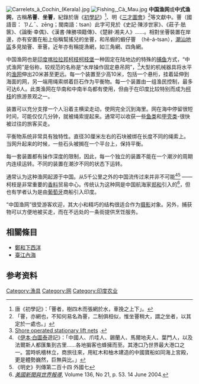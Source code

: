 [[File:Carrelets_à_Cochin_(Kerala).jpg|thumb]]
[[File:Fishing,_Cà_Mau.jpg|thumb]]
'''中国渔网'''或'''中式渔网'''，古稱'''吊罾'''、'''坐罾'''，紀錄於唐《[[初學記|初學記]]》<ref>唐《初學記》：「罾者，樹四木而張網於水，車挽之上下」。</ref>、明《[[三才圖會|三才圖會]]》<ref>「罾，亦網也，不知何易名為罾，二制俱相似，惟坐罾稍大，謂之坐者，以其定於一處也。」</ref>等文獻中。罾（國語音： ㄗㄥˉ、zēng；閩南語：tsan）此字可見於《史記·陳涉世家》、《莊子·胠篋》、《論衡·幸偶》、《漢書·陳勝項籍傳》、《楚辭·湘夫人》……。相對坐罾裝置在岸邊，亦有安置在船上俗稱幫搖兒的坐罾，和吊蝦的蝦仔罾　（hê-á-tsan），[[潮汕地區|潮汕地區]]多見拗罾、車罾。近年亦有稱提漁網，如三角網、四角網。

中国渔网也是[[印度|印度]][[喀拉拉邦|喀拉拉邦]][[柯枝|柯枝]][[柯枝堡|柯枝堡]]一种固定在陆地边的特殊的[[捕鱼|捕鱼]]方式，“中式渔网”是俗称，较规范的名称是“水岸操作固定悬吊网”，<ref>[http://www.fao.org/figis/servlet/geartype?fid=255 Shore operated stationary lift nets] {{Wayback|url=http://www.fao.org/figis/servlet/geartype?fid=255 |date=20060613191954 }}.</ref>大型的机械器具将水平的[[渔网|渔网]]伸出20米甚至更远。每一个装置至少高10米，包括一个悬桁，挂着延伸到海面的网，另一端用绳索绑着巨石作为平衡物。每一个装置由一组渔民控制，最多可达6人。此类渔网在华南和中南半岛都有使用，但由于在印度比较特别而成为[[柯枝|柯枝]]的旅游景观之一。

装置可以充分支撑一个人沿着主横梁走动，使网完全沉到海里。网在海中停留很短时间，可能仅仅几分钟，就被绳索提起来。通常可以收获一些[[鱼类|鱼类]]和[[甲壳亚门|甲壳类]]-很快被过往的旅客买走。

平衡物系统非常具有独特性。直径30厘米左右的石块被绑在长度不同的绳索上。当网升起来的时候，一些石头被搁在一个平台上，保持平衡。

每一套装置都有操作深度的限制，因此，每一个独立的装置不能在一个潮汐的周期内连续运转。不同的装置在潮汐不同的状态下运转。

通常认为这种渔网起源于中国。从5千公里之外的中国流传过来并非不可能<ref>《[[伊本·白圖泰|伊本·白圖泰]]遊記》：「中國人、爪哇人、錫蘭人、馬爾地夫人、葉門人，以及法爾斯人都匯集到古里……各地掮客也蜂擁而至。其港口乃世界最大港口之一。當時帆檣林立，商旅往來，用紅木和柚木建造的中國寶船如同海上宮殿，更是體勢巍然，巨無與比。」</ref><ref>《明史》列傳第二百十四 外國七</ref>
——柯枝是非常重要的[[香料|香料]]贸易中心。传统认为这种网是中国航海家[[郑和|郑和]]引入的<ref>''[[美國新聞與世界報導|美國新聞與世界報導]]'', Volume 136, No 21, p. 53. 14 June 2004.</ref>，但也有学者认为是由[[葡萄牙|葡萄牙]]商船引入印度。

“中国渔网”很受游客欢迎，其大小和精巧的结构很适合作为[[摄影|摄影]]对象。另外，捕获物可以方便地被买走，而在不远处的一条街提供烹饪服务。

==相關條目==

*[[鄭和下西洋|鄭和下西洋]]
*[[臺江內海|臺江內海]]

== 参考资料 ==
{{reflist}}

[[Category:漁具|Category:漁具]]
[[Category:网|Category:网]]
[[Category:印度农业|Category:印度农业]]